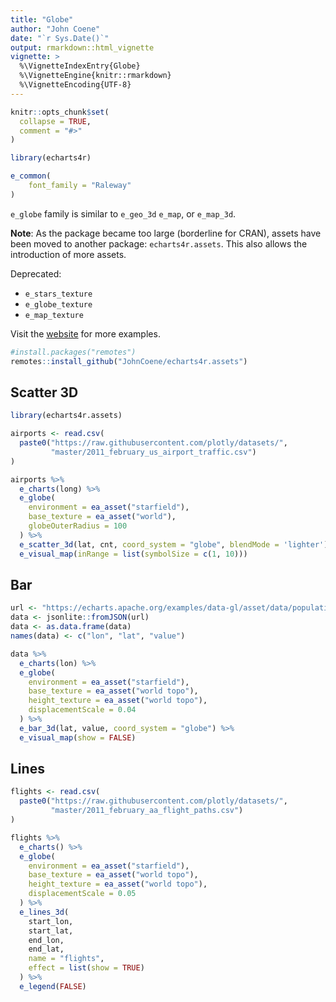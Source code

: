```yaml
---
title: "Globe"
author: "John Coene"
date: "`r Sys.Date()`"
output: rmarkdown::html_vignette
vignette: >
  %\VignetteIndexEntry{Globe}
  %\VignetteEngine{knitr::rmarkdown}
  %\VignetteEncoding{UTF-8}
---
```


```r
knitr::opts_chunk$set(
  collapse = TRUE,
  comment = "#>"
)

library(echarts4r)

e_common(
    font_family = "Raleway"
)
```

`e_globe` family is similar to `e_geo_3d` `e_map`, or `e_map_3d`.

**Note**: As the package became too large (borderline for CRAN), assets have been moved to another package: `echarts4r.assets`. This also allows the introduction of more assets.

Deprecated:

- `e_stars_texture`
- `e_globe_texture`
- `e_map_texture`

Visit the [website](https://echarts4r-assets.john-coene.com) for more examples.

```r
#install.packages("remotes")
remotes::install_github("JohnCoene/echarts4r.assets")
```

## Scatter 3D

```r
library(echarts4r.assets)

airports <- read.csv(
  paste0("https://raw.githubusercontent.com/plotly/datasets/",
         "master/2011_february_us_airport_traffic.csv")
)

airports %>% 
  e_charts(long) %>% 
  e_globe(
    environment = ea_asset("starfield"),
    base_texture = ea_asset("world"), 
    globeOuterRadius = 100
  ) %>% 
  e_scatter_3d(lat, cnt, coord_system = "globe", blendMode = 'lighter') %>% 
  e_visual_map(inRange = list(symbolSize = c(1, 10)))
```

## Bar

```r
url <- "https://echarts.apache.org/examples/data-gl/asset/data/population.json"
data <- jsonlite::fromJSON(url)
data <- as.data.frame(data)
names(data) <- c("lon", "lat", "value")

data %>% 
  e_charts(lon) %>% 
  e_globe(
    environment = ea_asset("starfield"),
    base_texture = ea_asset("world topo"), 
    height_texture = ea_asset("world topo"),
    displacementScale = 0.04
  ) %>% 
  e_bar_3d(lat, value, coord_system = "globe") %>% 
  e_visual_map(show = FALSE)
```

## Lines

```r
flights <- read.csv(
  paste0("https://raw.githubusercontent.com/plotly/datasets/",
         "master/2011_february_aa_flight_paths.csv")
)

flights %>% 
  e_charts() %>% 
  e_globe(
    environment = ea_asset("starfield"),
    base_texture = ea_asset("world topo"), 
    height_texture = ea_asset("world topo"),
    displacementScale = 0.05
  ) %>% 
  e_lines_3d(
    start_lon, 
    start_lat, 
    end_lon, 
    end_lat,
    name = "flights",
    effect = list(show = TRUE)
  ) %>% 
  e_legend(FALSE)
```